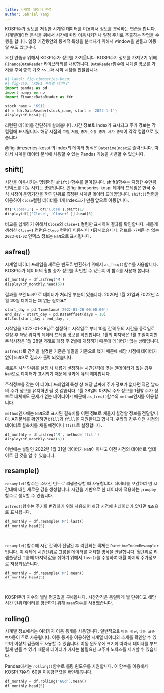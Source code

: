 ```yaml
---
title: 시계열 데이터 분석
author: Gabriel Yang
---
```


KOSPI주가 정보를 저장한 시계열 데이터를 이용해서 정보를 분석하는 연습을 합니다.
시계열데이터 분석을 위해서 시간에 따라 이동시키거나 일정 주기로 추출하는 작업을 수행을 합니다.
일정 기간동안의 통계적 특성을 분석하기 위해서 window을 만들고 이동할 수도 있습니다.

우선 연습을 위해서 KOSPI주가 정보를 가져옵니다. KOSPI주가 정보를 가져오기 위해 `FinanceDataReader` 라이브러리를 사용합니다.
`DataReader`함수에 시계열 정보를 가져올 주식 종목 기호 `KS11`과 시작 시점을 전달합니다.

```python
#| label: fig-timeseries-kospi
#| fig-cap: "KOPI 시계열 데이터"
import pandas as pd
import numpy as np
import FinanceDataReader as fdr

stock_name = 'KS11'
df = fdr.DataReader(stock_name, start = '2022-1-1')
display(df.head(5))
```

리턴된 데이터를 간단하게 살펴봅니다. 시간 정보로 Index가 표시되고 주가 정보는 각 컬럼에 표시됩니다.
해당 시점의 `고점`, `저점`, `종가`, `수정 종가`, `시가 총액`이 각각 컬럼으로 있습니다.

@fig-timeseries-kospi 의 index의 데이터 형식은 `DatetimeIndex`로 출력됩니다.
따라서 시계열 데이터 분석에 사용할 수 있는 Pandas 기능을 사용할 수 있습니다.

## shift()
시간을 이동시키는 명령어인 `shift()`함수를 알아봅니다. shift()함수는 지정한 수만큼 인덱스를 이동 시키는 명령입니다.
@fig-timeseries-kospi 데이터 프레임은 한국 주식 시장이 운영기간을 하루 단위로 측정된 시계열 데이터 프레임입니다.
`shift()`명령을 이용하여 `Close`컬럼 데이터를 1개 Index크기 만큼 앞으로 이동합니다.

```python
df['Close+1'] = df['Close'].shift(1)
display(df[['Close', 'Close+1']].head(5))
```

비교를 쉽게하기 위해서 `Close`와 `Close+1` 컬럼만 표시하여 결과를 확인합니다.
새롭게 생성한 `Close+1` 컬럼은 `Close` 컬럼이 이동되어 저장되었습니다. 정보를 가져올 수 없는
`2023-01-02` 인덱스 정보는 `NaN`으로 표시됩니다.

## asfreq()
시계열 데이터 프레임을 새로운 빈도로 변환하기 위해서 `as_freq()`함수를 사용합니다. KOSPI주가 데이터의 월별 종가 정보를 확인할 수 있도록 이 함수를 사용해 봅니다.

```python
df_monthly = df.asfreq('M')
display(df_monthly.head(5))
```

결과를 보면 `NaN`으로 데이터가 처리된 부분이 있습니다. 2020년 1월 31일과 2022년 4월 30일 데이터는 왜 없는 걸까요?

```python
start_day = pd.Timestamp('2022-01-28 00:00:00')
end_day = start_day + pd.DateOffset(days = 10)
df.loc[start_day : end_day, :]
```

시작일을 2022-01-28일로 설정하고 시작일로 부터 10일 간격 뒤의 시간을 종료일로 설정 후 해당 위치의 데이터 프레임 정보를 확인합니다. 1월의 마지막은 1월 31일이지만 주식시장은 1월 28일 거래로 폐장 후 2월에 개장하기 때문에 데이터가 없는 상태입니다.

`asfreq()`로 간격을 설정한 기준은 월말을 기준으로 했기 때문에 해당 시점에 데이터가 없어 `NaN`으로 결과가 출력 되었습니다.

::: callout-tip
새로운 시간 단위를 설정 시 새롭게 설정하는 시간간격에 맞는 원데이터가 없는 경우 `NaN`으로 데이터가 표시되기 때문에 결과에 유의 해야합니다.
:::

주식정보를 갖는 이 데이터 프레임의 특성 상 해당 날짜에 주가 정보가 없다면 직전 날짜의 주가 정보를 유지하면 될 것 같습니다. 1월 28일의 마지막 주가 정보를 1월말 주가 정보로 대체해도 문제가 없는 데이터이기 때문에 `as_freq()`함수의 `method`인자를 이용합니다.

`method`인자에는 `NaN`으로 표시된 결측치를 어떤 정보로 채울지 결정할 정보를 전달합니다.
API문서를 확인하면 `bfill`과 `ffill`을 지원한다고 합니다. 우리의 경우 이전 시점의 데이터로
결측치를 채울 예정이니 `ffill`로 설정합니다.

```python
df_monthly = df.asfreq('M', method='ffill')
display(df_monthly.head(5))
```
이번에는 월말인 2022년 1월 31일 데이터가 `NaN`이 아니고 이전 시점의 데이터로 업데이트 된 것을 알 수 있습니다.


## resample()

`resample()`함수는 주어진 빈도로 리샘플링할 때 사용합니다. 데이터를 보간하여 빈 시간대에 대한 새로운 값을 생성합니다. 시간을 기반으로 한 데이터에 적용하는 `groupby`함수로 생각할 수 있습니다.

`asfreq()`함수는 주기를 변경하기 위해 사용되어 해당 시점에 원데이터가 없다면 `NaN`으로 표시됩니다.

```python
df_monthly = df.resample('M').last()
df_monthly.head(5)
```
\

`resample()`함수에 시간 간격이 전달된 후 리턴되는 객체는 `DatetimeIndexResampler`입니다.
이 객체에 시간단위로 그룹된 데이터를 처리할 방식을 전달합니다. 월단위로 리샘플링된 그룹에 마지막 값을 취하기 위해서 `last()`를 수행하여 매월 마지막 주가정보로 저장되었습니다.

```python
df_monthly = df.resample('M').mean()
df_monthly.head(5)
```
\

KOSPI주가 지수의 월별 평균값을 구해봅니다. 시간간격은 동일하게 월 단위이고 해당 시간 단위 데이터를 평균하기 위해 `mean`함수를 사용했습니다.



## rolling()

시계열 정보에서는 여러가지 이동 통계를 사용합니다. 일반적으로 `이동 평균`, `이동 표준 편차`등이 주로 사용됩니다. 이동 통계를 이용하면 시계열 데이터의 추세를 확인할 수 있으며 이상치 검출에도 사용할 수 있습니다. 이동 윈도우에 크기에 따라서 데이터를 부드럽게 만들 수 있기 때문에 데이터가 가지는 불필요한 고주파 노이즈를 제거할 수 있습니다.

Pandas에서는 `rolling()`함수로 롤링 윈도우를 지원합니다. 이 함수를 이용해서 KOSPI 지수의 60일 이동평균값을 확인해봅니다.

```python
df_monthly = df.rolling('60d').mean()
df_monthly.head(5)
```






